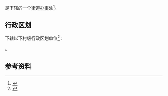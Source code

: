 {{中国乡级行政区|51/19/03/002/000}}

'''{{PAGENAMEBASE}}'''是{{PRC admin/fullname|51/19/03/002/000|3}}下辖的一个[[街道办事处|街道办事处]]<ref>{{PRC admin/ref sgc|{{PRC admin/parent|51/19/03/002/000}}}}</ref>。

== 行政区划 ==
{{PAGENAMEBASE}}下辖以下村级行政区划单位<ref>{{PRC admin/ref sgc|51/19/03/002/000}}</ref>：

{{PRC admin/children|51/19/03/002/000}}。

== 参考资料 ==
{{reflist}}

{{四川行政区划小作品}}
{{PRC admin/navcat|51/19/03/002/000}}